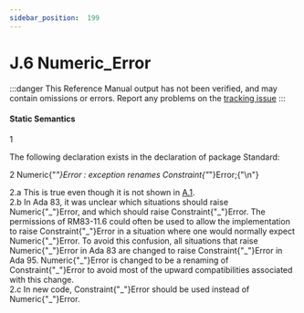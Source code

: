 ```yaml
---
sidebar_position:  199
---
```


# J.6 Numeric_Error

:::danger
This Reference Manual output has not been verified,
and may contain omissions or errors.
Report any problems on the [tracking issue](https://github.com/ada-lang-io/ada-lang-io/issues/20)
:::



#### Static Semantics

<MarginText>1</MarginText>
<p>The following declaration exists in the declaration of package Standard: <br /></p>

<MarginText>2</MarginText>
<CodeBlock language="ada">
Numeric{"_"}Error : exception renames Constraint{"_"}Error;{"\n"}

</CodeBlock>
<AnnotatedOnly>
<MarginText>2.a</MarginText>
<Admonition type="aarm" aarm="discussion">
<strong></strong>This is true even though it is not shown in <a href="/docs/arm/AA-A/AA-A.1">A.1</a>. <br />
</Admonition>
</AnnotatedOnly>

<AnnotatedOnly>
<MarginText>2.b</MarginText>
<Admonition type="aarm" aarm="reason">
<strong></strong>In Ada 83, it was unclear which situations should raise Numeric{"_"}Error, and which should raise Constraint{"_"}Error. The permissions of RM83-11.6 could often be used to allow the implementation to raise Constraint{"_"}Error in a situation where one would normally expect Numeric{"_"}Error. To avoid this confusion, all situations that raise Numeric{"_"}Error in Ada 83 are changed to raise Constraint{"_"}Error in Ada 95. Numeric{"_"}Error is changed to be a renaming of Constraint{"_"}Error to avoid most of the upward compatibilities associated with this change.<br />
</Admonition>
</AnnotatedOnly>

<AnnotatedOnly>
<MarginText>2.c</MarginText>
<Admonition type="aarm" aarm="note">
In new code, Constraint{"_"}Error should be used instead of Numeric{"_"}Error. <br />
</Admonition>
</AnnotatedOnly>


